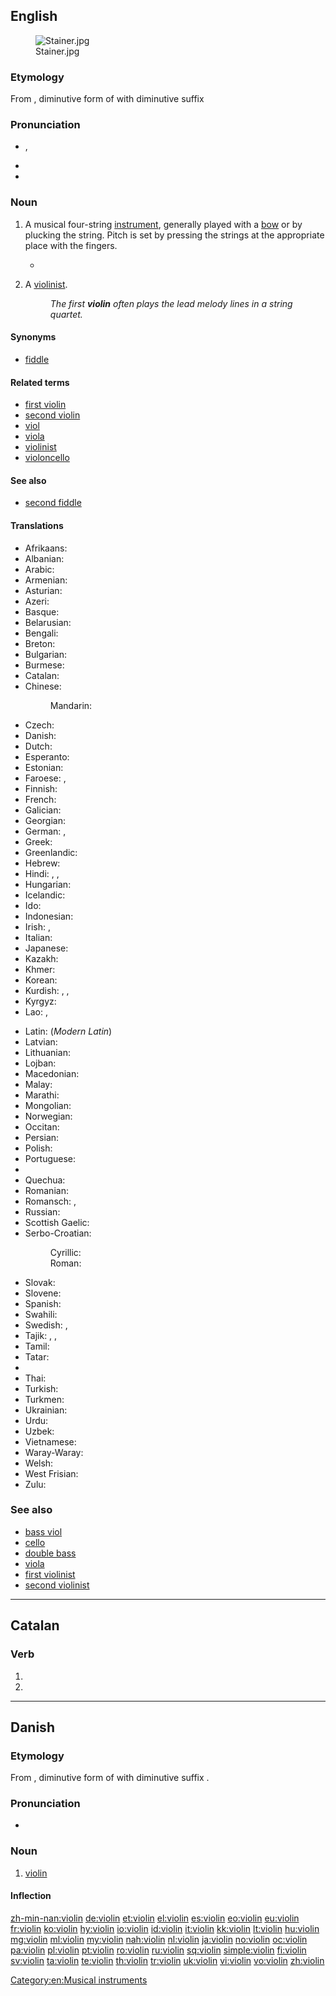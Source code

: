 {{also|violín}}
==English==

{{wikipedia}}
[[Image:Stainer.jpg|thumb]]

===Etymology===
From {{etyl|it|en}} {{term|violino|lang=it}}, diminutive form of {{term|viola|lang=it}} with diminutive suffix {{term|-ino|lang=it}}

===Pronunciation===
* {{IPA|/ˌvaɪəˈlɪn/}}, {{X-SAMPA|/vaI@"lIn/}}
* {{audio|en-us-violin.ogg|Audio (US)}}
* {{rhymes|ɪn}}

===Noun===
{{en-noun}}

# {{musical instruments}} A musical four-string [[instrument]], generally played with a [[bow]] or by plucking the string.  Pitch is set by pressing the strings at the appropriate place with the fingers.
#* {{RQ:Wodehouse Offing|XX|She was looking more like Sherlock Holmes than ever. Slap a dressing-gown on her and give her a '''violin''', and she could have walked straight into Baker Street and no questions asked.}}
# {{music}} A [[violinist]].
#: ''The first '''violin''' often plays the lead melody lines in a string quartet.''

====Synonyms====
* [[fiddle]]

====Related terms====
* [[first violin]]
* [[second violin]]
* [[viol]]
* [[viola]]
* [[violinist]]
* [[violoncello]]

====See also====
* [[second fiddle]]

====Translations====
{{trans-top|string instrument}}
* Afrikaans: {{t-|af|viool}}
* Albanian: {{t-|sq|violina|f}}
* Arabic: {{t-|ar|كمان|m|tr=kamān|sc=Arab}}
* Armenian: {{t-|hy|ջութակ|tr=ǰut'ak}}
* Asturian: {{t-|ast|violín|m}}
* Azeri: {{t+|az|skripka}}
* Basque: {{t-|eu|biolin}}
* Belarusian: {{t-|be|скрыпка|f|tr=skrýpka|sc=Cyrl}}
* Bengali: {{t-|bn|বেহালা|tr=behala|sc=Beng}}
* Breton: {{t-|br|violoñs|m}}
* Bulgarian: {{t+|bg|цигулка|f|tr=cigúlka|sc=Cyrl}}
* Burmese: {{t+|my|တယော|tr=ta̱jo:|sc=Mymr}}
* Catalan: {{t+|ca|violí|m}}
* Chinese:
*: Mandarin: {{t+|cmn|小提琴|tr=xiǎotíqín|sc=Hani}}
* Czech: {{t+|cs|housle|f-p}}
* Danish: {{t-|da|violin|c}}
* Dutch: {{t+|nl|viool}}
* Esperanto: {{t-|eo|violono}}
* Estonian: {{t+|et|viiul}}
* Faroese: {{t-|fo|violin|f}}, {{t-|fo|fiól|f}}
* Finnish: {{t+|fi|viulu}}
* French: {{t+|fr|violon|m}}
* Galician: {{t+|gl|violín|m}}
* Georgian: {{t-|ka|ვიოლინო|tr=violino|sc=Geor}}
* German: {{t+|de|Geige|f}}, {{t+|de|Violine|f}}
* Greek: {{t+|el|βιολί|n|tr=biolí}}
* Greenlandic: {{t-|kl|agiaq}}
* Hebrew: {{t+|he|כינור|m|tr=Kinor}}
* Hindi: {{t-|hi|वायलिन|tr=vāyalin|sc=Deva}}, {{t-|hi|बेला|tr=belā|sc=Deva}}, {{t-|hi|सारंगी|tr=sāraṅgī|sc=Deva}}
* Hungarian: {{t+|hu|hegedű}}
* Icelandic: {{t+|is|fiðla|f}}
* Ido: {{t+|io|violino}}
* Indonesian: {{t+|id|biola}}
* Irish: {{t-|ga|veidhlín|m}}, {{t-|ga|veidheal|f}}
* Italian: {{t+|it|violino|m}}
* Japanese: {{t+|ja|バイオリン|tr=baiorin}}
* Kazakh: {{t|kk|скрипка|tr=skrïpka|sc=Cyrl}}
* Khmer: {{t-|km|វីយោឡុង|tr=viiyouloŋ|sc=Khmr}}
* Korean: {{t+|ko|바이올린|tr=baiollin|sc=Hang}}
* Kurdish: {{t+|ku|keman|f}}, {{t+|ku|kemançe|f}}, {{t+|ku|viyolîn|f}}
* Kyrgyz: {{t-|ky|скрипка|tr=skripka|sc=Cyrl}}
* Lao: {{t-|lo|ຊຶງ|tr=síŋ|sc=Laoo}}, {{t-|lo|ຊຸງ|tr=súŋ|sc=Laoo}}
{{trans-mid}}
* Latin: (''Modern Latin'') {{t-|la|violinum}}
* Latvian: {{t-|lv|vijole}}
* Lithuanian: {{t-|lt|smuikas}}
* Lojban: {{t-|jbo|jgitrviolino}}
* Macedonian: {{t-|mk|виолина|f|tr=violína}}
* Malay: {{t-|ms|biola}}
* Marathi: {{t-|mr|वायोलिन|f|tr=vāyolina|sc=Deva}}
* Mongolian: {{t-|mn|хийл хөгжим|tr=hijl högžim|sc=Cyrl}}
* Norwegian: {{t+|no|fiolin|m}}
* Occitan: {{t+|oc|violon|m}}
* Persian: {{t+|fa|ویولن|tr=viyolon|sc=fa-Arab}}
* Polish: {{t+|pl|skrzypce|p}}
* Portuguese: {{t+|pt|violino|m}}
* {{trreq|pa}}
* Quechua: {{t-|qu|wiyulin}}
* Romanian: {{t+|ro|vioară|f}}
* Romansch: {{t-|rm|gìa|f}}, {{t-|rm|violina|f}}
* Russian: {{t+|ru|скрипка|f|tr=skrípka}}
* Scottish Gaelic: {{t-|gd|fidheall|f}}
* Serbo-Croatian:
*: Cyrillic: {{t-|sh|виолина|f}}
*: Roman: {{t-|sh|violina|f}}
* Slovak: {{t-|sk|husle|f-p}}
* Slovene: {{t+|sl|violina|f}}
* Spanish: {{t+|es|violín|m}}
* Swahili: {{t-|sw|fidla}}
* Swedish: {{t+|sv|fiol}}, {{t+|sv|violin}}
* Tajik: {{t-|tg|скрипка|tr=skripka|sc=Cyrl}}, {{t-|tg|ғиҷҷак|tr=ġijjak|sc=Cyrl}}, {{t-|tg|камонча|tr=kamonča|sc=Cyrl}}
* Tamil: {{t+|ta|வயலின்|tr=vayalin|sc=Taml}}
* Tatar: {{t-|tt|скрипка|tr=skripka|sc=Cyrl}}
* {{trreq|te}}
* Thai: {{t+|th|ไวโอลิน|tr=wai-oh-lin|sc=Thai}}
* Turkish: {{t+|tr|keman}}
* Turkmen: {{t-|tk|skripka}}
* Ukrainian: {{t+|uk|скрипка|f|tr=skrýpka|sc=Cyrl}}
* Urdu: {{t-|ur|سارنگی|m|tr=sarangi}}
* Uzbek: {{t-|uz|skripka}}
* Vietnamese: {{t-|vi|vĩ cầm}}
* Waray-Waray: {{tø|war|biyolin}}
* Welsh: {{t-|cy|feiolin|f}}
* West Frisian: {{t-|fy|fioele}}
* Zulu: {{t-|zu|ivayolini}}
{{trans-bottom}}

===See also===
* [[bass viol]]
* [[cello]]
* [[double bass]]
* [[viola]]
* [[first violinist]]
* [[second violinist]]

[[Category:en:Musical instruments]]

----

==Catalan==

===Verb===
{{head|ca|verb form}}

# {{ca-verb form of|p=3|n=pl|t=pres|m=sub|violar}}
# {{ca-verb form of|p=3|n=pl|m=impr|violar}}

----

==Danish==

===Etymology===
From {{etyl|it|da}} {{term|violino|lang=it}}, diminutive form of {{term|viola|lang=it}} with diminutive suffix {{term|-ino|lang=it}}.

===Pronunciation===
* {{IPA|/violiːn/|[vioˈliːˀn]|lang=da}}

===Noun===
{{da-noun|en|er}}

# [[violin#English|violin]]

====Inflection====
{{da-noun-infl|en|er}}

[[zh-min-nan:violin]]
[[de:violin]]
[[et:violin]]
[[el:violin]]
[[es:violin]]
[[eo:violin]]
[[eu:violin]]
[[fr:violin]]
[[ko:violin]]
[[hy:violin]]
[[io:violin]]
[[id:violin]]
[[it:violin]]
[[kk:violin]]
[[lt:violin]]
[[hu:violin]]
[[mg:violin]]
[[ml:violin]]
[[my:violin]]
[[nah:violin]]
[[nl:violin]]
[[ja:violin]]
[[no:violin]]
[[oc:violin]]
[[pa:violin]]
[[pl:violin]]
[[pt:violin]]
[[ro:violin]]
[[ru:violin]]
[[sq:violin]]
[[simple:violin]]
[[fi:violin]]
[[sv:violin]]
[[ta:violin]]
[[te:violin]]
[[th:violin]]
[[tr:violin]]
[[uk:violin]]
[[vi:violin]]
[[vo:violin]]
[[zh:violin]]